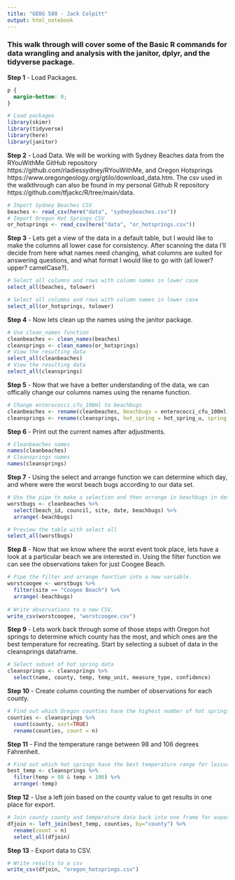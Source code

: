 ```yaml
---
title: "GEOG 588 - Jack Colpitt"
output: html_notebook
---
```

### This walk through will cover some of the Basic R commands for data wrangling and analysis with the janitor, dplyr, and the tidyverse package.

**Step 1** - Load Packages.
```css
p {
  margin-bottom: 0;
}
```
```r
# Load packages
library(skimr)
library(tidyverse)
library(here)
library(janitor)
```

**Step 2** - Load Data. We will be working with Sydney Beaches data from the RYouWithMe GitHub repository https://github.com/rladiessydney/RYouWithMe, and Oregon Hotsprings https://www.oregongeology.org/gtilo/download_data.htm. 
The csv used in the walkthrough can also be found in my personal Github R repository https://github.com/tfjackc/R/tree/main/data.
```r
# Import Sydney Beaches CSV
beaches <- read_csv(here("data", "sydneybeaches.csv"))
# Import Oregon Hot Springs CSV
or_hotsprings <- read_csv(here("data", "or_hotsprings.csv"))
```
**Step 3** - Lets get a view of the data in a default table, but I would like to make the columns all lower case for consistency. After scanning the data I'll decide from here what names need changing, what columns are suited for answering questions, and what format I would like to go with (all lower? upper? camelCase?).
```r
# Select all columns and rows with column names in lower case
select_all(beaches, tolower)
```

```r
# Select all columns and rows with column names in lower case
select_all(or_hotsprings, tolower)
```
**Step 4** - Now lets clean up the names using the janitor package.
```r
# Use clean_names function
cleanbeaches <- clean_names(beaches)
cleansprings <- clean_names(or_hotsprings)
# View the resulting data
select_all(cleanbeaches)
# View the resulting data
select_all(cleansprings)
```
**Step 5** - Now that we have a better understanding of the data, we can offically change our columns names using the rename function.
```r
# Change enterococci_cfu_100ml to beachbugs
cleanbeaches <- rename(cleanbeaches, beachbugs = enterococci_cfu_100ml)
cleansprings <- rename(cleansprings, hot_spring = hot_spring_u, spring_type = feature_typ, alt_location = other_locat, lat = lat_degree, lon = long_degree, temp = temperatur, temp_unit = temperat_1, measure_type = temp_measur, confidence = temp_meas_1)
```
**Step 6** - Print out the current names after adjustments.
```r
# Cleanbeaches names
names(cleanbeaches)
# Cleansprings names
names(cleansprings)
```
**Step 7** - Using the select and arrange function we can determine which day, and where were the worst beach bugs according to our data set. 
```r
# Use the pipe to make a selection and then arrange in beachbugs in descending order
worstbugs <- cleanbeaches %>%
  select(beach_id, council, site, date, beachbugs) %>%
  arrange(-beachbugs)

# Preview the table with select all
select_all(worstbugs)
```
**Step 8** - Now that we know where the worst event took place, lets have a look at a particular beach we are interested in. Using the filter function we can see the observations taken for just Coogee Beach. 
```r
# Pipe the filter and arrange function into a new variable.
worstcoogee <- worstbugs %>% 
  filter(site == "Coogee Beach") %>%
  arrange(-beachbugs)
  
# Write observations to a new CSV.
write_csv(worstcoogee, "worstcoogee.csv")
```
**Step 9** - Lets work back through some of those steps with Oregon hot springs to determine which county has the most, and which ones are the best temperature for recreating. Start by selecting a subset of data in the cleansprings dataframe.
```r
# Select subset of hot spring data
cleansprings <- cleansprings %>% 
  select(name, county, temp, temp_unit, measure_type, confidence)
```
**Step 10** - Create column counting the number of observations for each county.
```r
# Find out which Oregon counties have the highest number of hot springs
counties <- cleansprings %>%
  count(county, sort=TRUE)
  rename(counties, count = n)
```
**Step 11** - Find the temperature range between 98 and 106 degrees Fahrenheit. 
```r
# Find out which hot springs have the best temperature range for leisure
best_temp <- cleansprings %>%
  filter(temp > 98 & temp < 106) %>%
  arrange(-temp)
```
**Step 12** - Use a left join based on the county value to get results in one place for export.
```r
# Join county county and temperature data back into one frame for export
dfjoin <- left_join(best_temp, counties, by="county") %>%
  rename(count = n)
  select_all(dfjoin)
```
**Step 13** - Export data to CSV.
```r
# Write results to a csv
write_csv(dfjoin, "oregon_hotsprings.csv")
```







